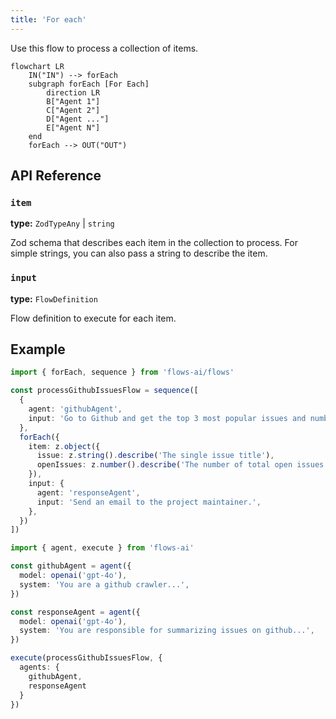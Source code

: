 ```yaml
---
title: 'For each'
---
```



Use this flow to process a collection of items.

```mermaid
flowchart LR
    IN("IN") --> forEach
    subgraph forEach [For Each]
        direction LR
        B["Agent 1"]
        C["Agent 2"]
        D["Agent ..."]
        E["Agent N"]
    end
    forEach --> OUT("OUT")
```

## API Reference

### `item`

**type:** `ZodTypeAny` | `string`

Zod schema that describes each item in the collection to process. For simple strings, you can also pass a string to describe the item.

### `input`

**type:** `FlowDefinition`

Flow definition to execute for each item.

## Example

```ts collapse={17-40}
import { forEach, sequence } from 'flows-ai/flows'

const processGithubIssuesFlow = sequence([
  {
    agent: 'githubAgent',
    input: 'Go to Github and get the top 3 most popular issues and number of open issues.',
  },
  forEach({
    item: z.object({
      issue: z.string().describe('The single issue title'),
      openIssues: z.number().describe('The number of total open issues'),
    }),
    input: {
      agent: 'responseAgent',
      input: 'Send an email to the project maintainer.',
    },
  })
])

import { agent, execute } from 'flows-ai'

const githubAgent = agent({
  model: openai('gpt-4o'),
  system: 'You are a github crawler...',
})

const responseAgent = agent({
  model: openai('gpt-4o'),
  system: 'You are responsible for summarizing issues on github...',
})

execute(processGithubIssuesFlow, {
  agents: {
    githubAgent,
    responseAgent
  }
})
```

